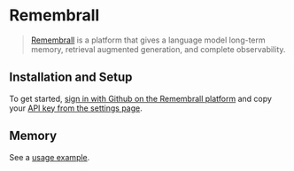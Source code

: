 # Remembrall

>[Remembrall](https://remembrall.dev/) is a platform that gives a language model 
> long-term memory, retrieval augmented generation, and complete observability.
 
## Installation and Setup

To get started, [sign in with Github on the Remembrall platform](https://remembrall.dev/login) 
and copy your [API key from the settings page](https://remembrall.dev/dashboard/settings).


## Memory

See a [usage example](/docs/integrations/memory/remembrall).

